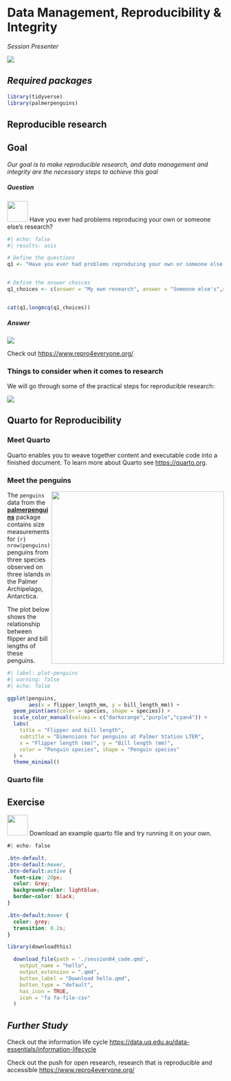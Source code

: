 # Data Management, Reproducibility & Integrity

*Session Presenter*

![](images/Presenters4.png)

## *Required packages*

```r
library(tidyverse)
library(palmerpenguins)
```

## Reproducible research

::: callout-tip

## Goal

_Our goal is to make *reproducible* research, and *data management* and *integrity* are the necessary steps to achieve this goal_

::: 


::: panel-tabset
##### Question

![](images/task.png){.class width="48" height="48"} Have you ever had problems reproducing your own or someone else’s research?

```r
#| echo: false
#| results: asis

# Define the questions
q1 <- "Have you ever had problems reproducing your own or someone else’s research?"


# Define the answer choices
q1_choices <- c(answer = "My own research", answer = "Someone else's",answer= "Both",answer= "I have never had problems reproducing r...")


cat(q1,longmcq(q1_choices))

```

##### Answer

![](images/repro4.png)

Check out  <https://www.repro4everyone.org/>


:::





### Things to consider when it comes to research

We will go through some of the practical steps for reproducible research:

![](images/reproducibility.png)

## Quarto for Reproducibility

### Meet Quarto

Quarto enables you to weave together content and executable code into a finished document. To learn more about Quarto see <https://quarto.org>.

### Meet the penguins

![](https://raw.githubusercontent.com/quarto-dev/quarto-web/main/docs/get-started/hello/rstudio/lter_penguins.png){style="float:right;" fig-alt="Illustration of three species of Palmer Archipelago penguins: Chinstrap, Gentoo, and Adelie. Artwork by @allison_horst." width="401"}

The `penguins` data from the [**palmerpenguins**](https://allisonhorst.github.io/palmerpenguins "palmerpenguins R package") package contains size measurements for `{r} nrow(penguins)` penguins from three species observed on three islands in the Palmer Archipelago, Antarctica.

The plot below shows the relationship between flipper and bill lengths of these penguins.

```r
#| label: plot-penguins
#| warning: false
#| echo: false

ggplot(penguins, 
       aes(x = flipper_length_mm, y = bill_length_mm)) +
  geom_point(aes(color = species, shape = species)) +
  scale_color_manual(values = c("darkorange","purple","cyan4")) +
  labs(
    title = "Flipper and bill length",
    subtitle = "Dimensions for penguins at Palmer Station LTER",
    x = "Flipper length (mm)", y = "Bill length (mm)",
    color = "Penguin species", shape = "Penguin species"
  ) +
  theme_minimal()
```


### Quarto file

::: callout-note
## Exercise

![](images/task.png){#id .class width="48" height="48"} Download an example quarto file and try running it on your own.

```css
#| echo: false

.btn-default,
.btn-default:hover,
.btn-default:active {
  font-size: 20px;
  color: Grey;
  background-color: lightblue;
  border-color: black;
}

.btn-default:hover {
  color: grey;
  transition: 0.2s;
}

```

```r
library(downloadthis)

  download_file(path = './session04_code.qmd',
    output_name = "hello",
    output_extension = ".qmd",
    button_label = "Download hello.qmd",
    button_type = "default",
    has_icon = TRUE,
    icon = "fa fa-file-csv"
  )

```
:::

## *Further Study*

Check out the information life cycle <https://data.uq.edu.au/data-essentials/information-lifecycle>

Check out the push for open research, research that is reproducible and accessible <https://www.repro4everyone.org/>

